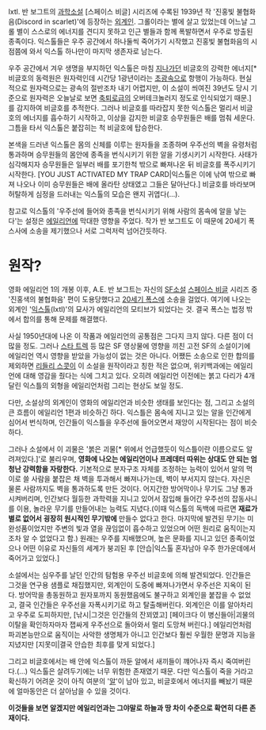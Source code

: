 Ixtl. 반 보그트의 [[과학소설]] [스페이스 비글] 시리즈에 수록된 1939년 작 '진홍빛 불협화음(Discord in scarlet)'에 등장하는 [[외계인]]. 그롤이라는 별에 살고 있었는데 어느날 그롤 별이 스스로의 에너지를 견디지 못하고 인근 별들과 함께 폭발하면서 우주로 방출된 종족이다. 익스톨들은 우주 공간에서 하나둘씩 죽어가기 시작했고 진홍빛 불협화음의 시점쯤에 와서 익스톨 하나만이 마지막 생존자로 남는다.

우주 공간에서 겨우 생명을 부지하던 익스톨은 마침 [[지나가던]] 비글호의 강력한 에너지[* 비글호의 동력원은 원자력인데 시간당 1광년이라는 [[초광속]]으로 항행이 가능하다. 현실적으로 원자력으로는 광속의 절반조차 내기 어렵지만, 이 소설이 씌여진 39년도 당시 기준으로 원자력은 오늘날로 보면 [[축퇴로]]급의 오버테크놀러지 정도로 인식되었기 때문.]를 감지하여 비글호를 추적한다. 그러나 비글호를 따라잡지 못한 익스톨은 멀리서 비글호의 에너지를 흡수하기 시작하고, 이상을 감지한 비글호 승무원들은 배를 멈춰 세운다. 그틈을 타서 익스톨은 붙잡히는 척 비글호에 탑승한다. 

본색을 드러낸 익스톨은 몸의 신체를 이루는 원자들을 조종하며 우주선의 벽을 유령처럼 통과하며 승무원들의 몸안에 종족을 번식시키기 위한 알을 기생시키기 시작한다. 사태가 심각해지자 승무원들은 일부러 배를 포기한척 밖으로 빠져나온 뒤 비글호를 폭주시키기 시작한다. [YOU JUST ACTIVATED MY TRAP CARD|익스톨은 이에 낚여 밖으로 빠져 나오나 이미 승무원들은 배에 올라탄 상태였고 그들은 달아난다.] 비글호를 바라보며 허탈하게 심정을 드러내는 익스톨의 모습은 왠지 귀엽다(...).

참고로 익스톨의 '우주선에 들어와 종족을 번식시키기 위해 사람의 몸속에 알을 낳는다'는 설정은 [[에일리언]]에 막대한 영향을 주었다. 작가 반 보그트도 이 때문에 20세기 폭스사에 소송을 제기했으나 서로 그럭저럭 넘어간듯하다.     

= 원작? =
영화 에일리언 1의 개봉 이후, A.E. 반 보그트는 자신의 [[SF]]소설 [[스페이스 비글]] 시리즈 중 '진홍색의 불협화음' 편이 도용당했다고 [[20세기 폭스]]에 소송을 걸었다. 여기에 나오는 외계인 '[[익스톨]](Ixtl)'의 묘사가 에일리언의 모티브가 되었다는 것. 결국 폭스는 법정 밖에서 합의를 통해 문제를 해결했다.

사실 1950년대에 나온 이 작품과 에일리언의 공통점은 그다지 크지 않다. 다른 점이 더 많을 정도. 그러나 [[스타 트렉]] 등 많은 SF 영상물에 영향을 끼친 고전 SF의 소설이기에 에일리언 역시 영향을 받았을 가능성이 없는 것은 아니다. 어쨌든 소송으로 인한 합의를 제외하면 [[리들리 스콧]]이 이 소설을 원작이라고 칭한 적은 없으며, 위키백과에는 에일리언에 대해 영감을 줬다는 식에 그치고 있다. 오히려 에일리언 이전에는 붉고 다리가 4개 달린 익스틀의 외형을 에일리언처럼 그리는 현상도 보일 정도.

다만, 소설상의 외계인이 영화의 에일리언과 비슷한 생태를 보인다는 점, 그리고 소설의 큰 흐름이 에일리언 1편과 비슷하긴 하다. 익스틀은 몸속에 지니고 있는 알을 인간에게 심어서 번식하며, 인간들이 익스틀을 우주선에 들어오면서 재앙이 시작된다는 점이 비슷하다.

그러나 소설에서 이 괴물은 '붉은 괴물[* 위에서 언급했듯이 익스틀이란 이름으로도 알려져있다.]'로 불리우며, '''영화에 나오는 에일리언이나 프레데터 따위는 상대도 안 되는 엄청난 강력함을 자랑한다.''' 기본적으로 분자구조 자체를 조정하는 능력이 있어서 알의 먹이로 쓸 사람을 붙잡은 채 벽을 투과해서 빠져나가는데, 벽이 부서지지 않는다. 자신은 물론 사람까지도 벽을 통과하도록 만든 것이다. 어지간한 방어막이나 무기도 그냥 통과시켜버리며, 인간보다 월등한 과학력을 지니고 있어서 잠입해 들어간 우주선의 잡동사니를 이용, 놀라운 무기를 만들어내는 능력도 지녔다.(이때 익스톨의 독백에 따르면 '''재료가 별로 없어서 굉장히 원시적인 무기밖에''' 만들수 없다고 한다. 마지막에 발견된 무기는 미완성품이었지만 주변의 빛과 열을 끊임없이 흡수하고 있었으며 어떤 원리로 움직이는지조차 알 수 없었다고 함.) 원래는 우주를 지배했으며, 높은 문화를 지니고 있던 종족이었으나 어떤 이유로 자신들의 세계가 붕괴된 후 [안습|익스톨 혼자남아 우주 한가운데에서 죽어가고 있었다.]

소설에서는 심우주를 날던 인간의 탐험용 우주선 비글호에 의해 발견되었다. 인간들은 그것을 연구용 샘플로 채집했지만, 외계인이 도중에 빠져나가면서 우주선은 지옥이 된다. 방어막을 총동원하고 원자포까지 동원했음에도 불구하고 외계인을 붙잡을 수 없었고, 결국 인간들은 우주선을 자폭시키기로 하고 탈출해버린다. 외계인은 이를 알아차리고 우주로 도피하지만, [낚시|그것은 인간들의 잔꾀였고] [페이크다 이 병신들아|괴물의 이탈을 확인하자마자 잽싸게 우주선으로 돌아와서 멀리 도망쳐 버린다.] 에일리언처럼 파괴본능만으로 움직이는 사악한 생명체가 아니고 인간보다 훨씬 우월한 문명과 지능을 지녔지만 [지못미|결국 안습한 최후를 맞게 되었다.]

그리고 비글호에서는 배 안에 익스톨이 까둔 알에서 새끼들이 꺠어나자 즉시 죽여버린다.(…) 익스톨은 살려두기에는 너무 위험한 존재였기 때문. 다만 익스톨이 죽을 거라고 확신하기 어려운 것이 아직 여분의 '[[알]]'이 남아 있고, 비글호에서 에너지를 빼놨기 때문에 얼마동안은 더 살아남을 수 있을 것이다.

'''이것들을 보면 알겠지만 에일리언과는 그야말로 하늘과 땅 차이 수준으로 확연히 다른 존재이다.'''


